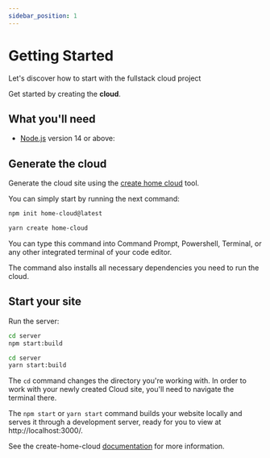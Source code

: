 ```yaml
---
sidebar_position: 1
---
```


# Getting Started

Let's discover how to start with the fullstack cloud project

Get started by creating the **cloud**.

## What you'll need

- [Node.js](https://nodejs.org/en/download/) version 14 or above:

## Generate the cloud

Generate the cloud site using the [create home cloud](https://www.npmjs.com/package/create-home-cloud) tool.

You can simply start by running the next command:


<Tabs>
<TabItem value="npm" label="npm">

```bash
npm init home-cloud@latest
```

</TabItem>
<TabItem value="yarn" label="Yarn">

```bash
yarn create home-cloud
```

</TabItem>

</Tabs>

You can type this command into Command Prompt, Powershell, Terminal, or any other integrated terminal of your code editor.

The command also installs all necessary dependencies you need to run the cloud.

## Start your site

Run the server:

<Tabs>
<TabItem value="npm" label="npm">

```bash
cd server
npm start:build
```

</TabItem>
<TabItem value="yarn" label="Yarn">

```bash
cd server
yarn start:build
```

</TabItem>

</Tabs>

The `cd` command changes the directory you're working with. In order to work with your newly created Cloud site, you'll need to navigate the terminal there.

The `npm start` or `yarn start` command builds your website locally and serves it through a development server, ready for you to view at http://localhost:3000/.

See the create-home-cloud [documentation](./create-home-cloud) for more information.